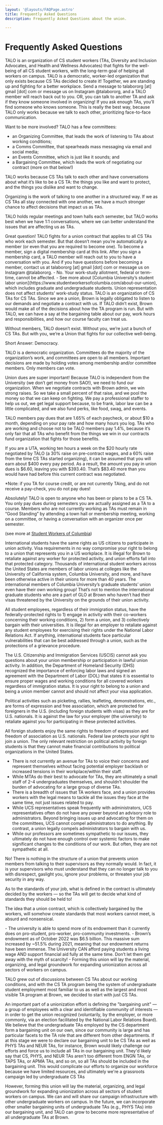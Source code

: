 ```yaml
---
layout: '@layouts/FAQPage.astro'
title: Frequently Asked Questions
description: Frequently Asked Questions about the union. 

---
```



# Frequently Asked Questions

<FAQCard question="What is TALO?">
TALO is an organization of CS student workers (TAs, Diversity and Inclusion Advocates, and Health and Wellness Advocates) that fights for the well-being of all CS student workers, with the long-term goal of helping all workers on campus. TALO is a democratic, worker-led organization that only exists because CS TAs decided to create it! Together, we are standing up and fighting for a better workplace.
</FAQCard>


<FAQCard question="How do I get involved with TALO?">
Send a message to talabororg [at] gmail [dot] com or message us on Instagram @talabororg, and a TALO member will reach back out to you. OR, you can talk to another TA and ask if they know someone involved in organizing! If you ask enough TAs, you’ll find someone who knows someone. This is really the best way, because TALO only works because we talk to each other, prioritizing face-to-face communication.
 
Want to be more involved? TALO has a few committees:
- an Organizing Committee, that leads the work of listening to TAs about working conditions;
- a Comms Committee, that spearheads mass messaging via email and social media;
- an Events Committee, which is just like it sounds; and
- a Bargaining Committee, which leads the work of negotiating our contract (more on that below!)
</FAQCard>

<FAQCard question="How does TALO work? And what is “organizing”?">
TALO works because CS TAs talk to each other and have conversations about what it’s like to be a CS TA: the things you like and want to protect, and the things you dislike and want to change.
 
Organizing is the work of talking to one another in a structured way. If we as CS TAs all stay connected with one another, we have a much stronger chance to affect decisions that impact us as TAs.
 
TALO holds regular meetings and town halls each semester, but TALO works best when we have 1:1 conversations, where we can better understand the issues that are affecting us as TAs.
</FAQCard>

<FAQCard question="I’m a CS TA or advocate this semester. Am I automatically in TALO?">
Great question! TALO fights for a union contract that applies to all CS TAs who work each semester. But that doesn’t mean you’re automatically a member (or even that you are required to become one). To become a member, sign a digital membership card at this link. After you sign a membership card, a TALO member will reach out to you to have a conversation with you. And if you have questions before becoming a member, contact us at talabororg [at] gmail [dot] com or message us on Instagram @talabororg. 
</FAQCard>

<FAQCard question="Will I lose my work-study allotment if I’m a part of a student workers’ union?">
- No. Your work-study allotment, federal or term-time, cannot be affected.
- See more about [Columbia University’s student labor union](https://www.studentworkersofcolumbia.com/about-our-union), which includes graduate and undergraduate students. Union representation does not affect students’ work-study status. 
</FAQCard>

<FAQCard question="Why should I be a member of TALO?">
TALO is an organization of CS TAs for CS TAs. Since we are a union, Brown is legally obligated to listen to our demands and negotiate a contract with us. If TALO didn’t exist, Brown would make all of the decisions about how the TA program is run. But with TALO, we can have a say at the bargaining table about our pay, work hours and responsibilities, and how our course faculty can treat us.
 
Without members, TALO doesn’t exist. Without you, we’re just a bunch of CS TAs. But with you, we’re a Union that fights for our collective well-being.
</FAQCard>

<FAQCard question="Why else should I be a member of TALO?">
Short Answer: Democracy.

TALO is a democratic organization. Committees do the majority of the organization’s work, and committees are open to all members. Important decisions are made by holding votes among membership and/or committee members. Only members can vote.
</FAQCard>

<FAQCard question="Dues… What’s that about?">
Union dues are super important! Because TALO is independent from the University (we don’t get money from SAO!), we need to fund our organization. When we negotiate contracts with Brown admin, we win strong raises. So we take a small percent of that raise, and we pool the money so that we can keep on fighting. We pay a professional staffer to help us out, we get legal support because, to be frank, labor law can be a little complicated, and we also fund perks, like food, swag, and events.
 
TALO members pay dues that are 1.65% of each paycheck, or about $10 a month, depending on your pay rate and how many hours you log. TAs who are working and choose not to be TALO members pay 1.4%, because it’s only fair that all TAs who benefit from the things we win in our contracts fund organization that fights for those benefits.

If you are a UTA, working ten hours a week on the $20 hourly rate negotiated by TALO (a 30% raise on pre-contract wages, and a 60% raise from the time CS TAs started organizing), it can be assumed that you will earn about $400 every pay period. As a result, the amount you pay in union dues is $6.60, leaving you with $393.40. That’s $83.40 more than you would have had before this current contract was negotiated.
 
*Note: if you TA for course credit, or are not currently TAing, and do not receive a pay-check, you do not pay dues!
</FAQCard>

<FAQCard question="I’m not a TA this semester. Can I still be a member?">
Absolutely! TALO is open to anyone who has been or plans to be a CS TA. You only pay dues during semesters you are actually assigned as a TA to a course. Members who are not currently working as TAs must remain in “Good Standing” by attending a town hall or membership meeting, working on a committee, or having a conversation with an organizer once per semester.
</FAQCard>

<FAQCard question="I’m an international student. Can I be in TALO or a Union?">

(see more at [Student Workers of Columbia](https://www.studentworkersofcolumbia.com/frequently-asked-questions))

International students have the same rights as US citizens to participate in union activity. Visa requirements in no way compromise your right to belong to a union that represents you in a US workplace. It is illegal for Brown to retaliate against any worker for protected activity, and union efforts fall into that protected category. Thousands of international student workers across the United States are members of labor unions at colleges like the University of California system, Columbia University, and more, and have been otherwise active in their unions for more than 40 years. The international members of Columbia University’s graduate students’ union even have their own working group! That’s not to mention the international graduate students who are a part of GLO at Brown who haven’t had their visas threatened by the University on the grounds of their union activity.

All student employees, regardless of their immigration status, have the federally-protected rights to 1) engage in activity with their co-workers concerning their working conditions, 2) form a union, and 3) collectively bargain with their universities. It is illegal for an employer to retaliate against any student employees for exercising their rights under the National Labor Relations Act. If anything, international students face particular vulnerabilities that can be best addressed through a union, such as the protections of a grievance procedure.

The U.S. Citizenship and Immigration Services (USCIS) cannot ask you questions about your union membership or participation in lawful union activity. In addition, the Department of Homeland Security (DHS) recognized the importance of enforcing labor laws and signed an agreement with the Department of Labor (DOL) that states it is essential to ensure proper wages and working conditions for all covered workers regardless of immigration status. It is your right to belong to a union and being a union member cannot and should not affect your visa application.

Political activities such as picketing, rallies, leafleting, demonstrations, etc., are forms of expression and free association, which are protected for foreigners in the U.S. (including foreign students with visas) as they are for U.S. nationals. It is against the law for your employer (the university) to retaliate against you for participating in these protected activities.

All foreign students enjoy the same rights to freedom of expression and freedom of association as U.S. nationals. Federal law protects your right to join a union. The only relevant restriction on political activity by foreign students is that they cannot make financial contributions to political organizations in the United States.
</FAQCard>

<FAQCard question="What’s wrong with internal channels to create change, like speaking with our professors, department leadership, or UCS? Why do we need to be so extreme?">

- There is not currently an avenue for TAs to voice their concerns and represent themselves without facing potential employer backlash or increased tensions in their workplace/within their staff. 
- While MTAs do their best to advocate for TAs, they are ultimately a small staff of 2-4 undergraduates themselves, and shouldn’t shoulder the burden of advocating for a large group of diverse TAs.  
- There is a breadth of issues that TA workers face, and a union provides workers with the legal means to tackle all the issues they face at the same time, not just issues related to pay.
- While UCS representatives speak frequently with administrators, UCS representatives often do not have any power beyond an advisory role to administrators. Beyond bringing issues up and advocating for them on the committees, UCS cannot compel administrators to do anything. By contrast, a union legally compels administrators to bargain with us.
- While our professors are sometimes sympathetic to our issues, they ultimately do not have enough control over systemic factors to make significant changes to the conditions of our work. But often, they are not sympathetic at all. 
</FAQCard>

<FAQCard question="Will being in a union and signing a new contract make our work more rigid? Does it mean we will be held to a higher standard?">
No! There is nothing in the structure of a union that prevents union members from talking to their supervisors as they normally would. In fact, it is your supervisors who must understand that they can no longer talk to you with disrespect, gaslight you, ignore your problems, or threaten your job security in any way.

As to the standards of your job, what is defined in the contract is ultimately decided by the workers — so the TAs will get to decide what kind of standards they should be held to!

The idea that a union contract, which is collectively bargained by the workers, will somehow create standards that most workers cannot meet, is absurd and nonsensical.
</FAQCard>

<FAQCard question="Will a student workers’ union mean the University needs to give less money to other good causes?">
- The university is able to spend more of its endowment than it currently does on pro-student, pro-worker, pro-community investments.
- Brown’s endowment as of October 2022 was $6.5 billion. This massive sum increased by ~51.5% during 2021, meaning that our endowment returns have been immense. The University CAN afford paying students a living wage AND support financial aid fully at the same time. Don’t let them get away with the myth of scarcity!
- Forming this union will lay the material, organizing, and legal groundwork for expanding unionization across all sectors of workers on campus. 
</FAQCard>

<FAQCard question="Why just CS TAs right now? Why not all TAs, or all undergraduate student workers?">

TALO grew out of discussions between CS TAs about our working conditions, and with the CS TA program being the system of undergraduate student employment most familiar to us as well as the largest and most visible TA program at Brown, we decided to start with just CS TAs.

An important part of a unionization effort is defining the "bargaining unit" — a group of employees with a clear and identifiable community of interests — in order to get the union recognized (voluntarily, by the employer, or more commonly, via an election facilitated by the National Labor Relations Board). We believe that the undergraduate TAs employed by the CS department form a bargaining unit on our own, since our community is large and has particular facets to the TA role that are different from other departments. If at this stage we were to declare our bargaining unit to be CS TAs as well as PHYS TAs and NEUR TAs, for instance, Brown would likely challenge our efforts and force us to include all TAs in our bargaining unit. They'd likely say that CS, PHYS, and NEUR TAs aren't too different from ENGN TAs, or TAPS TAs, or APMA TAs, and so on, so all TAs should be included in the bargaining unit. This would complicate our efforts to organize our workforce because we have limited resources, and ultimately we're a grassroots campaign led by undergraduate CS TAs

However, forming this union will lay the material, organizing, and legal groundwork for expanding unionization across all sectors of student workers on campus. We can and will share our campaign infrastructure with other undergraduate workers on campus. In the future, we can incorporate other smaller bargaining units of undergraduate TAs (e.g., PHYS TAs) into our bargaining unit, and TALO can grow to become more representative of all undergraduate TAs at Brown.
</FAQCard>

